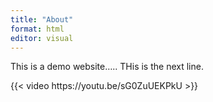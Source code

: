 ```yaml
---
title: "About"
format: html
editor: visual
---
```


This is a demo website..... THis is the next line.

{{< video https://youtu.be/sG0ZuUEKPkU >}}

